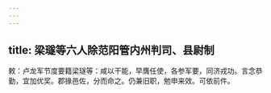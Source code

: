 ```yaml
---
---
---
```

title: 梁璲等六人除范阳管内州判司、县尉制
---



敕：卢龙军节度要籍梁璲等：咸以干能，早膺任使，各参军要，同济戎功。言念恭勤，宜加优奖。郡掾邑佐，分而命之。仍兼旧职，勉申来效。可依前件。